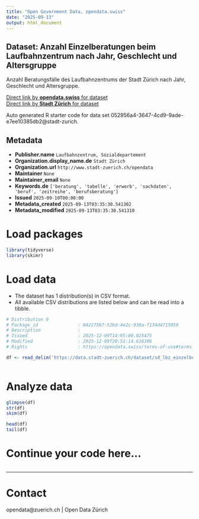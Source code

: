 ```yaml
---
title: "Open Government Data, opendata.swiss"
date: "2025-09-13"
output: html_document
---
```


## Dataset: Anzahl Einzelberatungen beim Laufbahnzentrum nach Jahr, Geschlecht und Altersgruppe

Anzahl Beratungsfälle des Laufbahnzentrums der Stadt Zürich nach Jahr, Geschlecht und Altersgruppe.

[Direct link by **opendata.swiss** for dataset](https://opendata.swiss/de/dataset/anzahl-einzelberatungen-beim-laufbahnzentrum-nach-jahr-geschlecht-und-altersgruppe)<br>
[Direct link by **Stadt Zürich** for dataset](https://data.stadt-zuerich.ch/dataset/sd_lbz_einzelberatungen_alter_geschlecht_jahr)

Auto generated R starter code for data set 052956a4-3647-4cd9-9ade-e7ee10385db2@stadt-zurich.

## Metadata

- **Publisher.name** `Laufbahnzentrum, Sozialdepartement`
- **Organization.display_name.de** `Stadt Zürich`
- **Organization.url** `http://www.stadt-zuerich.ch/opendata`
- **Maintainer** `None`
- **Maintainer_email** `None`
- **Keywords.de** `['beratung', 'tabelle', 'erwerb', 'sachdaten', 'beruf', 'zeitreihe', 'berufsberatung']`
- **Issued** `2025-09-10T00:00:00`
- **Metadata_created** `2025-09-13T03:35:30.541302`
- **Metadata_modified** `2025-09-13T03:35:30.541310`


# Load packages

```r

library(tidyverse)
library(skimr)

```

# Load data

-   The dataset has 1 distribution(s) in CSV format.
-   All available CSV distributions are listed below and can be read into a tibble.

```r

# Distribution 0
# Package_id               : 042275b7-52bd-4e2c-936a-f134d4715958
# Description              : 
# Issued                   : 2025-12-09T14:05:00.025475
# Modified                 : 2025-12-09T20:51:14.616306
# Rights                   : https://opendata.swiss/terms-of-use#terms_open

df <- read_delim('https://data.stadt-zuerich.ch/dataset/sd_lbz_einzelberatungen_alter_geschlecht_jahr/download/sd_lbz_einzelberatungen_alter_geschlecht_jahr.csv')



```

# Analyze data

```r

glimpse(df)
str(df)
skim(df)

head(df)
tail(df)

```

# Continue your code here...

```r

```

------------------------------------------------------------------------

# Contact

opendata@zuerich.ch | Open Data Zürich
